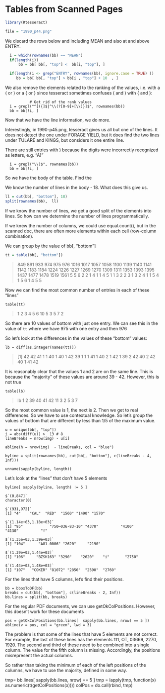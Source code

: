 # Tables from Scanned Pages

```r
library(Rtesseract)
```

```r
file = "1990_p44.png"

```

We discard the rows below and including MEAN and also at and above ENTRY.
```r
  i = which(rownames(bb) == "MEAN")
  if(length(i))
      bb = bb[ bb[, "top"] <  bb[i, "top"], ]

  if(length(i <- grep("ENTRY", rownames(bb), ignore.case = TRUE) ))
     bb = bb[ bb[, "top"] > bb[i , "top"] + 10  , ]
```

We also remove the elements related to the ranking of the values, i.e. with a ( or ) or a { or }
since tesseract sometimes confuses ( and ) with { and }:
```
           # Get rid of the rank values
  i = grepl("^[({]$|^\\(?[0-9]+[\\)}]$", rownames(bb))
  bb = bb[!i, ]
```


Now that we have the line information, we do more.

Interestingly, in 1990-p45.png, tesseract gives us all but one of the lines.
It does not detect the one under FORAGE YIELD, but it does  find the two
lines under TULARE and KINGS, but considers it one entire line.


There are still entries with ) because the digits were incorrectly recognized as letters, e.g. "A)"
```
  i = grepl("\\)$", rownames(bb))
  bb = bb[!i, ]
```


So we have the body of the table.
Find the

 We know the number of lines in the body - 18. What does this give us.
```r
ll = cut(bb[, "bottom"], 18)
split(rownames(bb),  ll)
```

If we know the number of lines, we get a good split of the elements into lines.
So how can we determine the number of lines programmatically.

If we knew the number of columns, we could use equal.count(), but in the scanned doc, there are often more elements
within each cell (row-column combination).


We can group by the value of bb[, "bottom"]
```r
tt = table(bb[, "bottom"])
```
> 849  891  933  974  975  976 1016 1017 1057 1058 1100 1139 1140 1141 1142 1183 1184 1224 1226 1227 1269 1270 1309 1311 1353 1393 1395 1437 1477 1478 1519 1561 
>   5    5    6    2    2    1    4    1    1    4    5    1    1    3    2    2    3    1    3    2    4    1    1    5    4    1    5    6    1    4    5    5 

Now we can find the most common number of entries in each of these "lines"
```
table(tt)
```
> 1  2  3  4  5  6 
> 10  5  3  5  7  2 

So there are 10 values of bottom with just one entry.
We can see this in the value of `tt` where we have 975 with one entry and then 976

So let's look at the differences in the values of these "bottom" values:
```
lb = diff(as.integer(names(tt)))
```
> [1] 42 42 41  1  1 40  1 40  1 42 39  1  1  1 41  1 40  2  1 42  1 39  2 42 40  2 42 40  1 41 42

It is reasonably clear that the values 1 and 2 are on the same line.
This is because the "majority" of these values are around 39 - 42.
However, this is not true
```
table(lb)
```
>lb
> 1  2 39 40 41 42 
>11  3  2  5  3  7 

So the most common value is 1, the next is 2.
Then we get to real differences.
So we have to use contextual knowledge.
So let's group the values of bottom that are different by less than 1/5 of the maximum value.
```
u = unique(bb[, "top"])
i = abs(diff(u)) >  13 # 8
lineBreaks = nrow(img) - u[i] 
```

```
abline(h = nrow(img)  - lineBreaks, col = "blue")
```


```
byline = split(rownames(bb), cut(bb[, "bottom"], c(lineBreaks - 4, Inf)))
```

```
unname(sapply(byline, length))
```

Let's look at the "lines" that don't have 5 elements
```
byline[ sapply(byline, length) != 5 ]
```
```
$`(0,847]`
character(0)

$`(931,972]`
[1] "4"    "CAL"  "RED"  "1560" "1490" "1570"

$`(1.14e+03,1.18e+03]`
[1] "95"            "750—036-83-10" "4370"          "4100"          "4130"          "f"            

$`(1.35e+03,1.39e+03]`
[1] "104"      "A81-0006" "2620"     "2190"    

$`(1.39e+03,1.44e+03]`
[1] "106"     "BZSH163" "3290"    "2620"    "i"       "2750"   

$`(1.44e+03,1.48e+03]`
[1] "107"   "COKER" "81072" "2850"  "2590"  "2760" 
```


For the lines that have 5 columns, let's find their positions.
```
bb = bboxToDF(bb)
breaks = cut(bb[, "bottom"], c(lineBreaks - 2, Inf))
bb.lines = split(bb, breaks)
```

For the regular PDF  documents, we can use getOkColPositions.
However, this doesn't work for these documents
```
pos = getOkColPositions(bb.lines[  sapply(bb.lines, nrow) == 5 ])
abline(v = pos, col = "green", lwd = 3)
```
The problem is that some of the lines that have 5 elements are not correct.
For example, the last of these lines has the elements
111, OT, 03669, 2270, 1920. The second and third of these need to be combined
into a single column. The value for the fifth column is missing. Accordingly, the positions
misrepresent the actual columns.

So rather than taking the minimum of each of the left positions of the columns,
we have to use the majority, defined in some way.

tmp= bb.lines[  sapply(bb.lines, nrow) == 5 ]
tmp = lapply(tmp, function(x) as.numeric(t(getColPositions(x))))
colPos = do.call(rbind, tmp)
